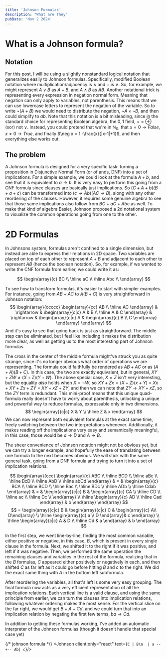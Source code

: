 ```yaml
---
title: 'Johnson Formulas'
description: "What are They"
pubDate: 'Nov 2 2024'
---
```


# What is a Johnson formula?

## Notation

For this post, I will be using a slightly nonstandard logical notation that generalizes easily to Johnson formulas. Specifically, modified Boolean notation where multiplication/adjacency is $\wedge$ and $+$ is $\vee$. So, for example, we might represent $A\vee B$ as $A+B$, and $A\wedge B$ as $AB$. Another notational trick is representing every expression in negation normal form. Meaning that negation can only apply to variables, not parenthesis. This means that we can use lowercase letters to represent the negation of the variable. So to write $\neg (A+B)$ we would need to distribute the negation, $\neg A \times \neg B$, and then could simplify to $ab$. Note that this notation is a bit misleading, since in the standard choice for representing Boolean algebra, the $0, 1$ field, $+ = \oplus$ (xor) not $\vee$. Instead, you could pretend that we're in $\mathbb{N}_0$, that $x = 0 \rightarrow False$, $x \not= 0 \rightarrow True$, and finally $\neg x = 1 -\frac{x}{|x-1|+1}$, and then everything else works out.
## The problem

A Johnson formula is designed for a very specific task: turning a proposition in Disjunctive Normal Form (or of ands, DNF) into a set of implications. For a simple example, we could look at the formula $A+b$, and see that it is equivalent to $a \rightarrow b$. It is very easy to perform this going from a CNF formula since clauses are basically just implications. So $(C+A+b)(B+a+c)$ can be transformed into $(c \rightarrow Ab)(AC \rightarrow B)$, along with any other reordering of the clauses. However, it requires some genuine algebra to see that those same implications also follow from $BC + aC + Abc$ as well. To make that kind of algebra Easier, Johnson proposed a 2d notational system to visualize the common operations going from one to the other.

# 2D Formulas

In Johnsons system, formulas aren't confined to a single dimension, but instead are able to express their relations in 2D space. Two variables are placed on top of each other to represent $A+B$ and adjacent to each other to represent $AB$ (hence the boolean notation). So, for example, if we wanted to write the CNF formula from earlier, we could write it as: 

$$
\begin{array}{c}
BC \\ \hline
aC \\ \hline
Abc \\
\end{array}
$$

To see how to transform formulas, it's easier to start with simpler examples. For instance, going from $AB + AC$ to $A(B + C)$ is very straightforward in Johnson notation:
$$
\begin{array}{ccccc}
\begin{array}{cc}
AB \\ \hline
AC
\end{array} &
\rightarrow &
\begin{array}{c|c}
A & B \\ \hline
A & C
\end{array} & \rightarrow &
\begin{array}{c|c}
A & \begin{array}{c} B \\ C \end{array}
\end{array}
\end{array}
$$
And it's easy to see that going back is just as straightforward. The middle step can be eliminated, but I feel like including it makes the distribution more clear, as well as getting us to the most interesting part of Johnson formulas. 

The cross in the center of the middle formula might've struck you as quite strange, since it's no longer obvious what order of operations we are representing. The formula could faithfully be rendered as $AB+AC$ or as $(A+A)(B+C)$. In this case, the two are exactly equivalent, but in general, $XY + ZW \not= (X+Z)(Y+W)$. The above special case, $X=Z$ isn't very interesting, but the equality *also* holds when $X=\neg W$, so $XY + Zx = (X+Z)(x+Y)$ $=$ $Xx + XY + Zx + ZY$ $=$ $XY + xZ + ZY$, and then we can note that $ZY \rightarrow XY + xZ$, so the $ZY$ term is redundant. This mini-proof means that this unique quad-formula really doesn't have to worry about parenthesis, unlocking a unique and powerful way to reduce formulas, expressable only in two dimensions.
$$
\begin{array}{c|c}
X & Y \\ \hline
Z & x
\end{array}
$$
We can now represent both equivalent formulas at the exact same time, freely switching between the two interpretations whenever. Additionally, it makes reading off the implications very easy and semantically meaningful, in this case, those would be $a \rightarrow D$ and $A \rightarrow B$. 

The sheer convenience of Johnson notation might not be obvious yet, but we can try a longer example, and hopefully the ease of translating between one formula to the next becomes obvious. We will stick with the same general task, going from a DNF formula and trying to turn it into a set of implication relations.

$$
\begin{array}{ccc}
\begin{array}{c}
ABC \\ \hline
BCD \\ \hline
aBc \\ \hline
BcD \\ \hline
AbD \\ \hline
abCd
\end{array} & = &
\begin{array}{c}
BCA \\ \hline
BCD \\ \hline
Bac \\ \hline
BDc \\ \hline
ADb \\ \hline
Cdab
\end{array} & = &
\begin{array}{c|c}
B & \begin{array}{c}
CA \\ \hline
CD \\ \hline
ac \\ \hline
Dc \\ 
\end{array} \\ \hline
\begin{array}{c}
AD \\ \hline
Cad
\end{array} & b
\end{array}
\end{array}
$$
$$
= \begin{array}{c|c}
B & 
	\begin{array}{c|c} 
		C  & \begin{array}{c} A\\ D\end{array} \\ \hline
		\begin{array}{c} a \\ D \end{array}& c
	\end{array} \\ \hline
\begin{array}{c|c}
A & D \\ \hline
Cd & a
\end{array} & b
\end{array}
$$

In the first step, we went line-by-line, finding the most common variable, either positive or negative, in this case, $B$, which is present in every single clause in the formula. Next, we shifted it to the right if it was positive, and left if it was negative. Then, we performed the same operation the remaining clauses and variables in the rest of the formula, realizing that in the $B$ formulas, $C$ appeared either positively or negatively in each, and then shifted $C$ as far left as it could go before hitting $B$ and $c$ to the right. We did the exact same thing with $A$ in the bottom left subformula. 

After reordering the variables, all that's left is some very easy grouping. The final formula now acts as a very efficient representation of all the implication relations. Each vertical line is a valid clause, and using the same principle from earlier, we can turn the clauses into implication relations, following whatever ordering makes the most sense. For the vertical slice on the far right, we would get $B + A + Cd$, and we could turn that into an implication relation by negating the first few terms, $ba \rightarrow Cd$. 

In addition to getting these formulas working, I've added an automatic interpreter of the Johnson formulas (though it doesn't handle that special case yet)

{/* johnson formula */}
<Johnson client:only="react" text={`C | B\n  | a
--+--
Ab| c`}/>
